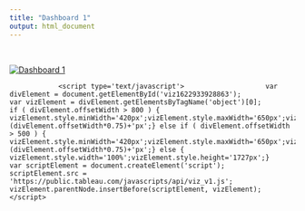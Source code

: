 ```yaml
---
title: "Dashboard 1"
output: html_document
---
```


<br>


<div class='tableauPlaceholder' id='viz1622933928863' style='position: relative'><noscript><a href='#'><img alt='Dashboard 1 ' src='https:&#47;&#47;public.tableau.com&#47;static&#47;images&#47;Th&#47;ThePeopleoftheRooseveltRowArtsDistrict&#47;Dashboard1&#47;1_rss.png' style='border: none' /></a></noscript><object class='tableauViz'  style='display:none;'><param name='host_url' value='https%3A%2F%2Fpublic.tableau.com%2F' /> <param name='embed_code_version' value='3' /> <param name='site_root' value='' /><param name='name' value='ThePeopleoftheRooseveltRowArtsDistrict&#47;Dashboard1' /><param name='tabs' value='no' /><param name='toolbar' value='yes' /><param name='static_image' value='https:&#47;&#47;public.tableau.com&#47;static&#47;images&#47;Th&#47;ThePeopleoftheRooseveltRowArtsDistrict&#47;Dashboard1&#47;1.png' /> <param name='animate_transition' value='yes' /><param name='display_static_image' value='yes' /><param name='display_spinner' value='yes' /><param name='display_overlay' value='yes' /><param name='display_count' value='yes' /><param name='language' value='en-US' /></object></div>                <script type='text/javascript'>                    var divElement = document.getElementById('viz1622933928863');                    var vizElement = divElement.getElementsByTagName('object')[0];                    if ( divElement.offsetWidth > 800 ) { vizElement.style.minWidth='420px';vizElement.style.maxWidth='650px';vizElement.style.width='100%';vizElement.style.minHeight='587px';vizElement.style.maxHeight='887px';vizElement.style.height=(divElement.offsetWidth*0.75)+'px';} else if ( divElement.offsetWidth > 500 ) { vizElement.style.minWidth='420px';vizElement.style.maxWidth='650px';vizElement.style.width='100%';vizElement.style.minHeight='587px';vizElement.style.maxHeight='887px';vizElement.style.height=(divElement.offsetWidth*0.75)+'px';} else { vizElement.style.width='100%';vizElement.style.height='1727px';}                     var scriptElement = document.createElement('script');                    scriptElement.src = 'https://public.tableau.com/javascripts/api/viz_v1.js';                    vizElement.parentNode.insertBefore(scriptElement, vizElement);                </script>